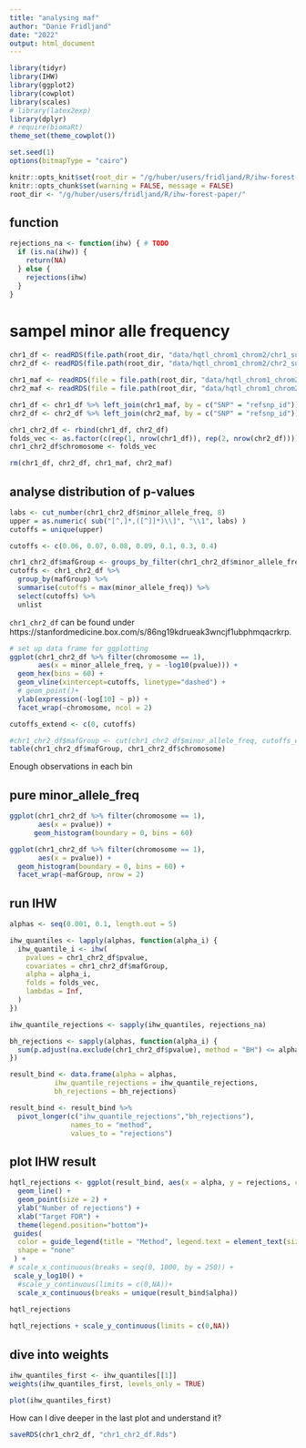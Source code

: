 ```yaml
---
title: "analysing maf"
author: "Danie Fridljand"
date: "2022"
output: html_document
---
```



```r
library(tidyr)
library(IHW)
library(ggplot2)
library(cowplot)
library(scales)
# library(latex2exp)
library(dplyr)
# require(biomaRt)
theme_set(theme_cowplot())

set.seed(1)
options(bitmapType = "cairo")
```

```r
knitr::opts_knit$set(root_dir = "/g/huber/users/fridljand/R/ihw-forest-paper/") # TODO
knitr::opts_chunk$set(warning = FALSE, message = FALSE)
root_dir <- "/g/huber/users/fridljand/R/ihw-forest-paper/"
```

## function 
```r
rejections_na <- function(ihw) { # TODO
  if (is.na(ihw)) {
    return(NA)
  } else {
    rejections(ihw)
  }
}
```

# sampel minor alle frequency

```r
chr1_df <- readRDS(file.path(root_dir, "data/hqtl_chrom1_chrom2/chr1_subset.Rds")) %>% dplyr::select(SNP, gene, pvalue)
chr2_df <- readRDS(file.path(root_dir, "data/hqtl_chrom1_chrom2/chr2_subset.Rds")) %>% dplyr::select(SNP, gene, pvalue)
```

```r
chr1_maf <- readRDS(file = file.path(root_dir, "data/hqtl_chrom1_chrom2/chr1_maf_sample.rds"))
chr2_maf <- readRDS(file = file.path(root_dir, "data/hqtl_chrom1_chrom2/chr2_maf_sample.rds"))
```

```r
chr1_df <- chr1_df %>% left_join(chr1_maf, by = c("SNP" = "refsnp_id"))
chr2_df <- chr2_df %>% left_join(chr2_maf, by = c("SNP" = "refsnp_id"))
```

```r
chr1_chr2_df <- rbind(chr1_df, chr2_df)
folds_vec <- as.factor(c(rep(1, nrow(chr1_df)), rep(2, nrow(chr2_df))))
chr1_chr2_df$chromosome <- folds_vec
```

```r
rm(chr1_df, chr2_df, chr1_maf, chr2_maf)
```

## analyse distribution of p-values 

```r
labs <- cut_number(chr1_chr2_df$minor_allele_freq, 8)
upper = as.numeric( sub("[^,]*,([^]]*)\\]", "\\1", labs) )
cutoffs = unique(upper)
```

```r
cutoffs <- c(0.06, 0.07, 0.08, 0.09, 0.1, 0.3, 0.4)
```

```r
chr1_chr2_df$mafGroup <- groups_by_filter(chr1_chr2_df$minor_allele_freq, 8)
cutoffs <- chr1_chr2_df %>%
  group_by(mafGroup) %>%
  summarise(cutoffs = max(minor_allele_freq)) %>%
  select(cutoffs) %>%
  unlist
```

`chr1_chr2_df` can be found under https://stanfordmedicine.box.com/s/86ng19kdrueak3wncjf1ubphmqacrkrp. 

```r
# set up data frame for ggplotting
ggplot(chr1_chr2_df %>% filter(chromosome == 1),
       aes(x = minor_allele_freq, y = -log10(pvalue))) +
  geom_hex(bins = 60) +
  geom_vline(xintercept=cutoffs, linetype="dashed") +
  # geom_point()+
  ylab(expression(-log[10] ~ p)) +
  facet_wrap(~chromosome, ncol = 2)
```

```r
cutoffs_extend <- c(0, cutoffs)

#chr1_chr2_df$mafGroup <- cut(chr1_chr2_df$minor_allele_freq, cutoffs_extend)
table(chr1_chr2_df$mafGroup, chr1_chr2_df$chromosome)
```
Enough observations in each bin

## pure minor_allele_freq



```r
ggplot(chr1_chr2_df %>% filter(chromosome == 1),
       aes(x = pvalue)) +
      geom_histogram(boundary = 0, bins = 60)
```

```r
ggplot(chr1_chr2_df %>% filter(chromosome == 1), 
       aes(x = pvalue)) +
  geom_histogram(boundary = 0, bins = 60) +
  facet_wrap(~mafGroup, nrow = 2)
```
## run IHW

```r
alphas <- seq(0.001, 0.1, length.out = 5)

ihw_quantiles <- lapply(alphas, function(alpha_i) {
  ihw_quantile_i <- ihw(
    pvalues = chr1_chr2_df$pvalue,
    covariates = chr1_chr2_df$mafGroup,
    alpha = alpha_i,
    folds = folds_vec,
    lambdas = Inf,
  )
})
```

```r
ihw_quantile_rejections <- sapply(ihw_quantiles, rejections_na)

bh_rejections <- sapply(alphas, function(alpha_i) {
  sum(p.adjust(na.exclude(chr1_chr2_df$pvalue), method = "BH") <= alpha_i)
})

result_bind <- data.frame(alpha = alphas,
           ihw_quantile_rejections = ihw_quantile_rejections,
           bh_rejections = bh_rejections)

result_bind <- result_bind %>%
  pivot_longer(c("ihw_quantile_rejections","bh_rejections"),
               names_to = "method",
               values_to = "rejections") 
```

## plot IHW result
```r
hqtl_rejections <- ggplot(result_bind, aes(x = alpha, y = rejections, col = method)) +
  geom_line() +
  geom_point(size = 2) +
  ylab("Number of rejections") +
  xlab("Target FDR") +
  theme(legend.position="bottom")+
 guides(
  color = guide_legend(title = "Method", legend.text = element_text(size = 4)),
  shape = "none"
 ) +
# scale_x_continuous(breaks = seq(0, 1000, by = 250)) +
 scale_y_log10() +
  #scale_y_continuous(limits = c(0,NA))+
  scale_x_continuous(breaks = unique(result_bind$alpha)) 
  
hqtl_rejections
```
```r
hqtl_rejections + scale_y_continuous(limits = c(0,NA))
```

## dive into weights

```r
ihw_quantiles_first <- ihw_quantiles[[1]]
weights(ihw_quantiles_first, levels_only = TRUE)
```
```r
plot(ihw_quantiles_first)
```

How can I dive deeper in the last plot and understand it?

```r
saveRDS(chr1_chr2_df, "chr1_chr2_df.Rds")
```

